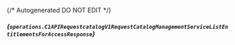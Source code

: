 {/* Autogenerated DO NOT EDIT  */}

##### *{`operations.C1APIRequestcatalogV1RequestCatalogManagementServiceListEntitlementsForAccessResponse`}*
<Collapsible defaultOpen>
    <C1APIRequestcatalogV1RequestCatalogManagementServiceListEntitlementsForAccessResponse/>
</Collapsible>


